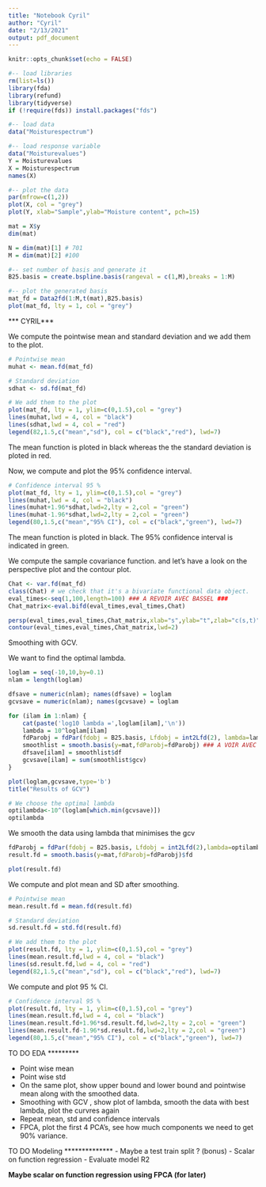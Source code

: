 ```yaml
---
title: "Notebook Cyril"
author: "Cyril"
date: "2/13/2021"
output: pdf_document
---
```


```r
knitr::opts_chunk$set(echo = FALSE)
```


```r
#-- load libraries
rm(list=ls())
library(fda)
library(refund)
library(tidyverse)
if (!require(fds)) install.packages("fds")
```

```r
#-- load data
data("Moisturespectrum")

#-- load response variable
data("Moisturevalues")
Y = Moisturevalues
X = Moisturespectrum
names(X)

#-- plot the data
par(mfrow=c(1,2))
plot(X, col = "grey")
plot(Y, xlab="Sample",ylab="Moisture content", pch=15)
```

```r
mat = X$y
dim(mat)

N = dim(mat)[1] # 701
M = dim(mat)[2] #100

#-- set number of basis and generate it
B25.basis = create.bspline.basis(rangeval = c(1,M),breaks = 1:M)

#-- plot the generated basis
mat_fd = Data2fd(1:M,t(mat),B25.basis)
plot(mat_fd, lty = 1, col = "grey")
```


*** CYRIL***

We compute the pointwise mean and standard deviation and we add them to the plot.

```r
# Pointwise mean
muhat <- mean.fd(mat_fd)

# Standard deviation
sdhat <- sd.fd(mat_fd)

# We add them to the plot
plot(mat_fd, lty = 1, ylim=c(0,1.5),col = "grey")
lines(muhat,lwd = 4, col = "black")
lines(sdhat,lwd = 4, col = "red")
legend(82,1.5,c("mean","sd"), col = c("black","red"), lwd=7)
```
The mean function is ploted in black whereas the the standard deviation is ploted in red.

Now, we compute and plot the 95% confidence interval.
```r

# Confidence interval 95 %
plot(mat_fd, lty = 1, ylim=c(0,1.5),col = "grey")
lines(muhat,lwd = 4, col = "black")
lines(muhat+1.96*sdhat,lwd=2,lty = 2,col = "green")
lines(muhat-1.96*sdhat,lwd=2,lty = 2,col = "green")
legend(80,1.5,c("mean","95% CI"), col = c("black","green"), lwd=7)
```
The mean function is ploted in black.
The 95% confidence interval is indicated in green.

We compute the sample covariance function.
and let's have a look on the perspective plot and the contour plot.

```r
Chat <- var.fd(mat_fd)
class(Chat) # we check that it's a bivariate functional data object.
eval_times<-seq(1,100,length=100) ### A REVOIR AVEC BASSEL ###
Chat_matrix<-eval.bifd(eval_times,eval_times,Chat)

persp(eval_times,eval_times,Chat_matrix,xlab="s",ylab="t",zlab="c(s,t)")
contour(eval_times,eval_times,Chat_matrix,lwd=2)
```

Smoothing with GCV.

We want to find the optimal lambda.

```r

loglam = seq(-10,10,by=0.1)
nlam = length(loglam)

dfsave = numeric(nlam); names(dfsave) = loglam
gcvsave = numeric(nlam); names(gcvsave) = loglam

for (ilam in 1:nlam) {
	cat(paste('log10 lambda =',loglam[ilam],'\n'))
	lambda = 10^loglam[ilam]
	fdParobj = fdPar(fdobj = B25.basis, Lfdobj = int2Lfd(2), lambda=lambda)
	smoothlist = smooth.basis(y=mat,fdParobj=fdParobj) ### A VOIR AVEC BASSEL
	dfsave[ilam] = smoothlist$df
	gcvsave[ilam] = sum(smoothlist$gcv) 
}

plot(loglam,gcvsave,type='b')
title("Results of GCV")

# We choose the optimal lambda
optilambda<-10^(loglam[which.min(gcvsave)])
optilambda

```
We smooth the data using lambda that minimises the gcv
```r

fdParobj = fdPar(fdobj = B25.basis, Lfdobj = int2Lfd(2),lambda=optilambda)
result.fd = smooth.basis(y=mat,fdParobj=fdParobj)$fd

plot(result.fd)

```
We compute and plot mean and SD after smoothing.

```r
# Pointwise mean
mean.result.fd = mean.fd(result.fd)

# Standard deviation
sd.result.fd = std.fd(result.fd)

# We add them to the plot
plot(result.fd, lty = 1, ylim=c(0,1.5),col = "grey")
lines(mean.result.fd,lwd = 4, col = "black")
lines(sd.result.fd,lwd = 4, col = "red")
legend(82,1.5,c("mean","sd"), col = c("black","red"), lwd=7)

```
We compute and plot 95 % CI.

```r
# Confidence interval 95 %
plot(result.fd, lty = 1, ylim=c(0,1.5),col = "grey")
lines(mean.result.fd,lwd = 4, col = "black")
lines(mean.result.fd+1.96*sd.result.fd,lwd=2,lty = 2,col = "green")
lines(mean.result.fd-1.96*sd.result.fd,lwd=2,lty = 2,col = "green")
legend(80,1.5,c("mean","95% CI"), col = c("black","green"), lwd=7)

```




TO DO EDA
*********

- Point wise mean
- Point wise std
- On the same plot, show upper bound and lower bound and pointwise mean along with the smoothed data.
- Smoothing with GCV , show plot of lambda, smooth the data with best lambda, plot the curvres again
- Repeat mean, std and confidence intervals
- FPCA, plot the first 4 PCA's, see how much components we need to get 90% variance.

TO DO Modeling
**************
- Maybe a test train split ? (bonus)
- Scalar on function regression
- Evaluate model R2

**Maybe scalar on function regression using FPCA (for later)**